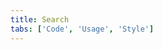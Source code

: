```yaml
---
title: Search
tabs: ['Code', 'Usage', 'Style']
---
```


<ComponentCode
  name="Small search"
  component="search"
  variation="search--small"
  experimental
  hasReactVersion
/>

<ComponentCode
  name="Large search"
  component="search"
  variation="search--large"
  experimental
  hasReactVersion
/>

<ComponentDocs component="search" />
